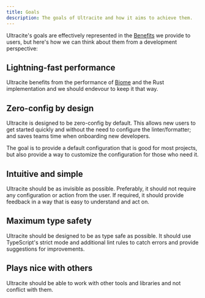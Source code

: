```yaml
---
title: Goals
description: The goals of Ultracite and how it aims to achieve them.
---
```


Ultracite's goals are effectively represented in the [Benefits](/benefits) we provide to users, but here's how we can think about them from a development perspective:

## Lightning-fast performance

Ultracite benefits from the performance of [Biome](https://biomejs.dev/) and the Rust implementation and we should endevour to keep it that way.

## Zero-config by design

Ultracite is designed to be zero-config by default. This allows new users to get started quickly and without the need to configure the linter/formatter; and saves teams time when onboarding new developers.

The goal is to provide a default configuration that is good for most projects, but also provide a way to customize the configuration for those who need it.

## Intuitive and simple

Ultracite should be as invisible as possible. Preferably, it should not require any configuration or action from the user. If required, it should provide feedback in a way that is easy to understand and act on.

## Maximum type safety

Ultracite should be designed to be as type safe as possible. It should use TypeScript's strict mode and additional lint rules to catch errors and provide suggestions for improvements.

## Plays nice with others

Ultracite should be able to work with other tools and libraries and not conflict with them.






